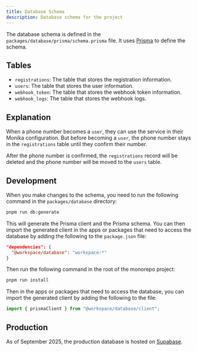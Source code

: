 ```yaml
---
title: Database Schema
description: Database schema for the project
---
```


The database schema is defined in the `packages/database/prisma/schema.prisma` file. It uses [Prisma](https://www.prisma.io) to define the schema.

## Tables

- `registrations`: The table that stores the registration information.
- `users`: The table that stores the user information.
- `webhook_token`: The table that stores the webhook token information.
- `webhook_logs`: The table that stores the webhook logs.

## Explanation

When a phone number becomes a `user`, they can use the service in their Monika configuration. But before becoming a `user`, the phone number stays in the `registrations` table until they confirm their number.

After the phone number is confirmed, the `registrations` record will be deleted and the phone number will be moved to the `users` table.

## Development

When you make changes to the schema, you need to run the following command in the `packages/database` directory:

```bash
pnpm run db:generate
```

This will generate the Prisma client and the Prisma schema. You can then import the generated client in the apps or packages that need to access the database by adding the following to the `package.json` file:

```json
"dependencies": {
  "@workspace/database": "workspace:*"
}
```

Then run the following command in the root of the monorepo project:

```bash
pnpm run install
```

Then in the apps or packages that need to access the database, you can import the generated client by adding the following to the file:

```typescript
import { prismaClient } from "@workspace/database/client";
```

## Production

As of September 2025, the production database is hosted on [Supabase](https://supabase.com).
